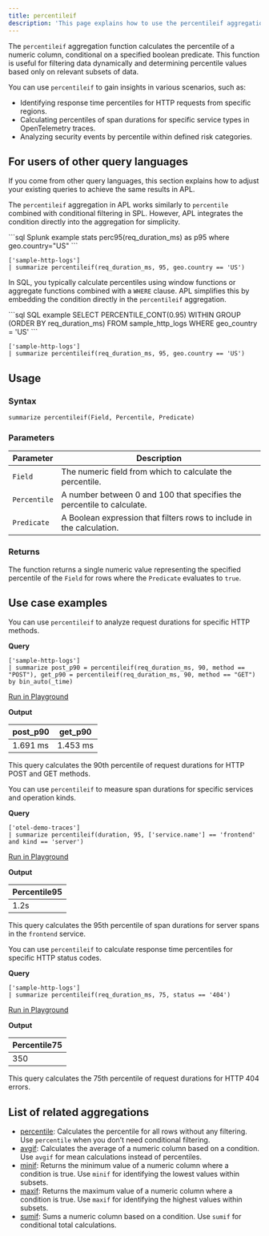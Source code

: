 ```yaml
---
title: percentileif
description: 'This page explains how to use the percentileif aggregation function in APL.'
---
```


The `percentileif` aggregation function calculates the percentile of a numeric column, conditional on a specified boolean predicate. This function is useful for filtering data dynamically and determining percentile values based only on relevant subsets of data.

You can use `percentileif` to gain insights in various scenarios, such as:

- Identifying response time percentiles for HTTP requests from specific regions.
- Calculating percentiles of span durations for specific service types in OpenTelemetry traces.
- Analyzing security events by percentile within defined risk categories.

## For users of other query languages

If you come from other query languages, this section explains how to adjust your existing queries to achieve the same results in APL.

<AccordionGroup>
<Accordion title="Splunk SPL users">

The `percentileif` aggregation in APL works similarly to `percentile` combined with conditional filtering in SPL. However, APL integrates the condition directly into the aggregation for simplicity.

<CodeGroup>
```sql Splunk example
stats perc95(req_duration_ms) as p95 where geo.country="US"
```

```kusto APL equivalent
['sample-http-logs']
| summarize percentileif(req_duration_ms, 95, geo.country == 'US')
```
</CodeGroup>

</Accordion>
<Accordion title="ANSI SQL users">

In SQL, you typically calculate percentiles using window functions or aggregate functions combined with a `WHERE` clause. APL simplifies this by embedding the condition directly in the `percentileif` aggregation.

<CodeGroup>
```sql SQL example
SELECT PERCENTILE_CONT(0.95) WITHIN GROUP (ORDER BY req_duration_ms)
FROM sample_http_logs
WHERE geo_country = 'US'
```

```kusto APL equivalent
['sample-http-logs']
| summarize percentileif(req_duration_ms, 95, geo.country == 'US')
```
</CodeGroup>

</Accordion>
</AccordionGroup>

## Usage

### Syntax

```kusto
summarize percentileif(Field, Percentile, Predicate)
```

### Parameters

| Parameter       | Description                                                                                                  |
|------------------|--------------------------------------------------------------------------------------------------------------|
| `Field` | The numeric field from which to calculate the percentile.                                                   |
| `Percentile`    | A number between 0 and 100 that specifies the percentile to calculate.                                        |
| `Predicate`     | A Boolean expression that filters rows to include in the calculation.                                         |

### Returns

The function returns a single numeric value representing the specified percentile of the `Field` for rows where the `Predicate` evaluates to `true`.

## Use case examples

<Tabs>
<Tab title="Log analysis">

You can use `percentileif` to analyze request durations for specific HTTP methods.

**Query**

```kusto
['sample-http-logs']
| summarize post_p90 = percentileif(req_duration_ms, 90, method == "POST"), get_p90 = percentileif(req_duration_ms, 90, method == "GET") by bin_auto(_time)
```

[Run in Playground](https://play.axiom.co/axiom-play-qf1k/query?initForm=%7B%22apl%22%3A%22%5B'sample-http-logs'%5D%20%7C%20summarize%20post_p90%20%3D%20percentileif(req_duration_ms%2C%2090%2C%20method%20%3D%3D%20'POST')%2C%20get_p90%20%3D%20percentileif(req_duration_ms%2C%2090%2C%20method%20%3D%3D%20'GET')%20by%20bin_auto(_time)%22%7D)

**Output**

| post_p90 | get_p90 |
|--------------|---|
| 1.691 ms   | 1.453 ms |

This query calculates the 90th percentile of request durations for HTTP POST and GET methods.

</Tab>
<Tab title="OpenTelemetry traces">

You can use `percentileif` to measure span durations for specific services and operation kinds.

**Query**

```kusto
['otel-demo-traces']
| summarize percentileif(duration, 95, ['service.name'] == 'frontend' and kind == 'server')
```

[Run in Playground](https://play.axiom.co/axiom-play-qf1k/query?initForm=%7B%22apl%22%3A%22%5B%27otel-demo-traces%27%5D%20%7C%20summarize%20percentileif%28duration%2C%2095%2C%20%5B%27service.name%27%5D%20%3D%3D%20%27frontend%27%20and%20kind%20%3D%3D%20%27server%27%29%22%7D)

**Output**

| Percentile95  |
|---------------|
| 1.2s          |

This query calculates the 95th percentile of span durations for server spans in the `frontend` service.

</Tab>
<Tab title="Security logs">

You can use `percentileif` to calculate response time percentiles for specific HTTP status codes.

**Query**

```kusto
['sample-http-logs']
| summarize percentileif(req_duration_ms, 75, status == '404')
```

[Run in Playground](https://play.axiom.co/axiom-play-qf1k/query?initForm=%7B%22apl%22%3A%22%5B%27sample-http-logs%27%5D%20%7C%20summarize%20percentileif%28req_duration_ms%2C%2075%2C%20status%20%3D%3D%20%27404%27%29%22%7D)

**Output**

| Percentile75 |
|--------------|
| 350          |

This query calculates the 75th percentile of request durations for HTTP 404 errors.

</Tab>
</Tabs>

## List of related aggregations

- [percentile](/apl/aggregation-function/percentile): Calculates the percentile for all rows without any filtering. Use `percentile` when you don’t need conditional filtering.
- [avgif](/apl/aggregation-function/avgif): Calculates the average of a numeric column based on a condition. Use `avgif` for mean calculations instead of percentiles.
- [minif](/apl/aggregation-function/minif): Returns the minimum value of a numeric column where a condition is true. Use `minif` for identifying the lowest values within subsets.
- [maxif](/apl/aggregation-function/maxif): Returns the maximum value of a numeric column where a condition is true. Use `maxif` for identifying the highest values within subsets.
- [sumif](/apl/aggregation-function/sumif): Sums a numeric column based on a condition. Use `sumif` for conditional total calculations.